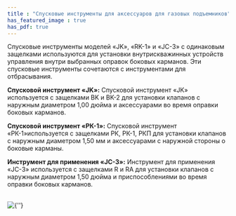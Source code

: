```yaml
---
title : "Спусковые инструменты для аксессуаров для газовых подъемников"
has_featured_image : true
has_pdf: true
---
```


Спусковые инструменты моделей «JK», «RK-1» и «JC-3» с одинаковым защелками используются для установки внутрискважинных устройств управления внутри выбранных оправок боковых карманов. Эти спусковые инструменты сочетаются с инструментами для отбрасывания.

**Спусковой инструмент «JK»:** Спусковой инструмент «JK» используется с защелками BK и BK-2 для установки клапанов с наружным диаметром 1,00 дюйма и аксессуарами во время оправки боковых карманов.

**Спусковой инструмент «РК-1»:** Спусковой инструмент «РК-1»используется с защелками РК, РК-1, РКП для установки клапанов с наружным диаметром 1,50 мм и аксессуарами с наружной стороны о боковые карманы.

**Инструмент для применения «JC-3»:** Инструмент для применения «JC-3» используется с защелками R и RA для установки клапанов с наружным диаметром 1,50 дюйма и приспособлениями во время оправки боковых карманов.

<br />
<Image src={image} alt={''} />